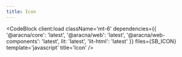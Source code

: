 ```yaml
---
title: Icon
---
```



<IconComponentBlock client:load />

<CodeBlock
  client:load
  className='mt-6'
  dependencies={{
    '@aracna/core': 'latest',
    '@aracna/web': 'latest',
    '@aracna/web-components': 'latest',
    lit: 'latest',
    'lit-html': 'latest'
  }}
  files={SB_ICON}
  template='javascript'
  title='Icon'
/>
